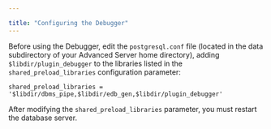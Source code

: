 ---

title: "Configuring the Debugger"
---

<div id="configuring_the_debugger" class="registered_link"></div>

Before using the Debugger, edit the `postgresql.conf` file (located in the data subdirectory of your Advanced Server home directory), adding `$libdir/plugin_debugger` to the libraries listed in the `shared_preload_libraries` configuration parameter:

```
shared_preload_libraries = '$libdir/dbms_pipe,$libdir/edb_gen,$libdir/plugin_debugger'
```

After modifying the `shared_preload_libraries` parameter, you must restart the database server.